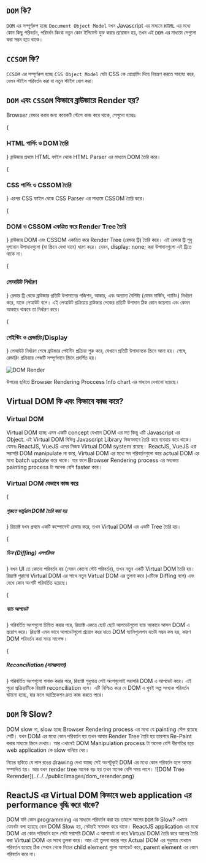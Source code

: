 
## `DOM` কি?

`DOM` এর সম্পূর্ণরুপ হচ্ছে `Document Object Model` যখন Javascript এর মাধ্যমে `HTML` এর মধ্যে কোন কিছু পরিবর্তন, পরিবর্ধন কিংবা নতুন কোন ইলিমেন্ট যুক্ত করার প্রয়োজন হয়, তখন এই `DOM` এর মাধ্যমে সেগুলো করা সম্ভব হয়ে থাকে।

## `CCSOM` কি?

`CCSOM` এর সম্পূর্ণরুপ হচ্ছে `CSS Object Model` যেটা CSS কে প্রোগ্রামিং দিয়ে নিয়ন্ত্রণ করতে সাহায্য করে, যেমন স্টাইল পরিবর্তন করা বা নতুন স্টাইল যোগ করা।

## `DOM` এবং `CSSOM` কিভাবে ব্রাউজারে Render হয়?

Browser রেন্ডার করার জন্য কয়েকটি স্টেপে কাজ করে থাকে, সেগুলো হচ্ছেঃ

<Steps>

{<h3>HTML পার্সিং ও DOM তৈরি</h3>}
ব্রাউজার প্রথমে HTML ফাইল থেকে HTML Parser এর মাধ্যমে DOM তৈরি করে।

{<h3>CSS পার্সিং ও CSSOM তৈরি</h3>}
এরপর CSS ফাইল থেকে CSS Parser এর মাধ্যমে CSSOM তৈরি করে।

{<h3>DOM ও CSSOM একত্রিত করে Render Tree তৈরি</h3>}
ব্রাউজার DOM এবং CSSOM একত্রিত করে Render Tree (রেন্ডার ট্রি) তৈরি করে। এই রেন্ডার ট্রি শুধু দৃশ্যমান উপাদানগুলো (যা স্ক্রিনে দেখা যাবে) ধারণ করে। যেমন, display: none; করা উপাদানগুলো এই ট্রিতে থাকে না।

{<h3>লেআউট নির্ধারণ</h3>}
রেন্ডার ট্রি থেকে ব্রাউজার প্রতিটি উপাদানের পজিশন, আকার, এবং অন্যান্য বৈশিষ্ট্য (যেমন মার্জিন, প্যাডিং) নির্ধারণ করে, যাকে লেআউট বলে।
এই লেআউট প্রক্রিয়ায় ব্রাউজার পেজের প্রতিটি উপাদান ঠিক কোন জায়গায় এবং কেমন আকারে থাকবে তা নির্ধারণ করে।

{<h3>পেইন্টিং ও রেন্ডারিং/Display</h3>}
লেআউট নির্ধারণ শেষে ব্রাউজার পেইন্টিং প্রক্রিয়া শুরু করে, যেখানে প্রতিটি উপাদানকে স্ক্রিনে আনা হয়।
শেষে, রেন্ডারিং প্রক্রিয়ায় পেজটি সম্পূর্ণভাবে স্ক্রিনে প্রদর্শিত হয়।

</Steps>

![DOM Render](../../../public/images/dom_render.png)

<Callout type="info">
  উপরের ছবিতে Browser Rendering Proccess Info chart এর মাধ্যমে দেখানো হয়েছে।
</Callout>

## Virtual DOM কি এবং কিভাবে কাজ করে?

### Virtual DOM

Virtual DOM হচ্ছে এমন একটি concept যেখানে DOM এর মত কিন্তু এটি Javascript এর Object. এই Virtual DOM বিভিন্ন Javascript Library নিজস্বভাবে তৈরি করে ব্যবহার করে থাকে। যেমনঃ ReactJS, VueJS এদের নিজস্ব Virtual DOM system রয়েছে। ReactJS, VueJS এরা সরাসরি DOM manipulate না করে, Virtual DOM এর মধ্যে সব পরিবর্তনগুলো করে actual DOM এর মধ্যে batch update করে থাকে। যার ফলে Browser Rendering process এর মধ্যকার painting process টা অনেক বেশি faster করে।

### Virtual DOM যেভাবে কাজ করে

<Steps>
{<h5>শুরুতে ভার্চুয়াল DOM তৈরি করা হয়</h5>}
রিয়্যাক্ট যখন প্রথমে একটি কম্পোনেন্ট রেন্ডার করে, তখন Virtual DOM এর একটি Tree তৈরি হয়।

{<h5>ডিফ (Diffing) এলগরিদম</h5>}
যখন UI তে কোনো পরিবর্তন হয় (যেমন কোনো স্টেট পরিবর্তন), তখন নতুন একটি Virtual DOM তৈরি হয়। রিয়্যাক্ট পুরানো Virtual DOM এর সাথে নতুন Virtual DOM এর তুলনা করে (এটিকে Diffing বলে) এবং দেখে কোন অংশটি পরিবর্তিত হয়েছে।

{<h5>ব্যাচ আপডেট</h5>}
পরিবর্তিত অংশগুলো চিহ্নিত করার পরে, রিয়্যাক্ট একত্রে ছোট ছোট আপডেটগুলো ব্যাচ আকারে আসল DOM এ প্রয়োগ করে। রিয়্যাক্ট এমন ভাবে আপডেটগুলো প্রয়োগ করে যাতে DOM ম্যানিপুলেশন যতটা সম্ভব কম হয়, কারণ DOM পরিবর্তন করা সময় সাপেক্ষ।

{<h5>Reconciliation (সামঞ্জস্যতা)</h5>}
পরিবর্তিত অংশগুলো শনাক্ত করার পরে, রিয়্যাক্ট শুধুমাত্র সেই অংশগুলোই সরাসরি DOM এ আপডেট করে। এই পুরো প্রক্রিয়াটিকে রিয়্যাক্ট reconciliation বলে। এটি নিশ্চিত করে যে DOM এ খুবই অল্প সংখ্যক পরিবর্তন ঘটানো হচ্ছে, যার ফলে অ্যাপ্লিকেশন দ্রুত কাজ করতে পারে।

</Steps>

## `DOM` কি Slow?

DOM slow না, slow হচ্ছে Browser Rendering process এর মধ্যে যে painting স্টেপ রয়েছে সেটি। যখন DOM এর মধ্যে কোন পরিবর্তন হয় তখন আবার Render Tree তৈরি হয় তারপরে Re-Paint করার মাধ্যমে স্ক্রিনে দেখায়। আর এখানেই DOM Manipulation process টা অনেক বেশি ধীরগতির হয়ে web application কে slow বানিয়ে দেয়।

<Callout type="info">
  নিচের ছবিতে যে লাল রঙের drawing দেখা যাচ্ছে সেই অংশটুকুই DOM এর মধ্যে কোন
  পরিবর্তন হলে আবার সম্পাদিত হয়। আর যখন render tree অনেক বড় হয় তখন অনেক বেশি সময়
  লাগে।
</Callout>
![DOM Tree Rerender](../../../public/images/dom_rerender.png)

## ReactJS এর Virtual DOM কিভাবে web application এর performance বৃদ্ধি করে থাকে? 
DOM যদি কোন programming এর মাধ্যমে পরিবর্তন করা হয় তাহলে আগের <Link href="#dom-কি-slow" className="text-blue-500">`DOM` কি Slow?</Link> এখানে যেমনটা বলা হয়েছে কেন DOM Slow হয়, সেটারই সমাধান করে থাকে। ReactJS application এর মধ্যে DOM এর কোন পরিবর্তন হলে সেটা সরাসরি DOM এ আপডেট না করে Virtual DOM তৈরি করে আগের তৈরি করা Virtual DOM এর সাথে তুলনা করে। আর এই তুলনা করার পরে Actual DOM এর শুধুমাত্র যেখানে পরিবর্তন হয়েছে ঠিক সেখান থেকে নিচের child element গুলো আপডেট করে, parent element এর কোন পরিবর্তন করে না।  

